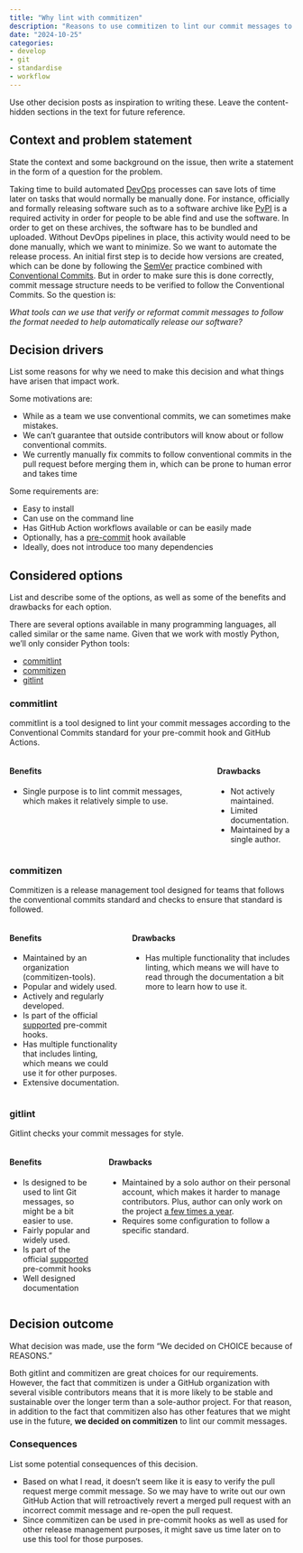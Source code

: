 ```yaml
---
title: "Why lint with commitizen"
description: "Reasons to use commitizen to lint our commit messages to follow the Conventional Commits standard."
date: "2024-10-25"
categories:
- develop
- git
- standardise
- workflow
---
```


::: content-hidden
Use other decision posts as inspiration to writing these. Leave the
content-hidden sections in the text for future reference.
:::

## Context and problem statement

::: content-hidden
State the context and some background on the issue, then write a
statement in the form of a question for the problem.
:::

Taking time to build automated
[DevOps](https://en.wikipedia.org/wiki/DevOps) processes can save lots
of time later on tasks that would normally be manually done. For instance,
officially and formally releasing software such as to a software archive
like [PyPI](https://pypi.org/) is a required activity in order for
people to be able find and use the software. In order to get on these
archives, the software has to be bundled and uploaded. Without DevOps
pipelines in place, this activity would need to be done manually, which
we want to minimize. So we want to automate the release process. An
initial first step is to decide how versions are created, which can be
done by following the [SemVer](/why-semver/index.qmd) practice combined
with [Conventional Commits](/why-conventional-commits/index.qmd). But in
order to make sure this is done correctly, commit message structure
needs to be verified to follow the Conventional Commits. So the question
is:

*What tools can we use that verify or reformat commit messages to follow
the format needed to help automatically release our software?*

## Decision drivers

::: content-hidden
List some reasons for why we need to make this decision and what things
have arisen that impact work.
:::

Some motivations are:

-   While as a team we use conventional commits, we can sometimes make
    mistakes.
-   We can't guarantee that outside contributors will know about or
    follow conventional commits.
-   We currently manually fix commits to follow conventional commits in
    the pull request before merging them in, which can be prone to human
    error and takes time

Some requirements are:

-   Easy to install
-   Can use on the command line
-   Has GitHub Action workflows available or can be easily made
-   Optionally, has a [pre-commit](https://pre-commit.com) hook
    available
-   Ideally, does not introduce too many dependencies

## Considered options

::: content-hidden
List and describe some of the options, as well as some of the benefits
and drawbacks for each option.
:::

There are several options available in many programming languages, all
called similar or the same name. Given that we work with mostly Python,
we'll only consider Python tools:

-   [commitlint](https://github.com/opensource-nepal/commitlint)
-   [commitizen](https://github.com/commitizen-tools/commitizen)
-   [gitlint](https://github.com/jorisroovers/gitlint)

### commitlint

commitlint is a tool designed to lint your commit messages according to the
Conventional Commits standard for your pre-commit hook and GitHub Actions.

::::: columns
::: column
#### Benefits

-   Single purpose is to lint commit messages, which makes it relatively
    simple to use.
:::

::: column
#### Drawbacks

-   Not actively maintained.
-   Limited documentation.
-   Maintained by a single author.
:::
:::::

### commitizen

Commitizen is a release management tool designed for teams that follows the
conventional commits standard and checks to ensure that standard is followed.

::::: columns
::: column
#### Benefits

-   Maintained by an organization (commitizen-tools).
-   Popular and widely used.
-   Actively and regularly developed.
-   Is part of the official
    [supported](https://pre-commit.com/hooks.html) pre-commit hooks.
-   Has multiple functionality that includes linting, which means we
    could use it for other purposes.
-   Extensive documentation.
:::

::: column
#### Drawbacks

-   Has multiple functionality that includes linting, which means we
    will have to read through the documentation a bit more to learn how
    to use it.
:::
:::::

### gitlint

Gitlint checks your commit messages for style.

::::: columns
::: column
#### Benefits

-   Is designed to be used to lint Git messages, so might be a bit
    easier to use.
-   Fairly popular and widely used.
-   Is part of the official
    [supported](https://pre-commit.com/hooks.html) pre-commit hooks
-   Well designed documentation
:::

::: column
#### Drawbacks

-   Maintained by a solo author on their personal account, which makes
    it harder to manage contributors. Plus, author can only work on the
    project [a few times a
    year](https://github.com/jorisroovers/gitlint/issues/134).
-   Requires some configuration to follow a specific standard.
:::
:::::

## Decision outcome

::: content-hidden
What decision was made, use the form "We decided on CHOICE because of
REASONS."
:::

Both gitlint and commitizen are great choices for our requirements.
However, the fact that commitizen is under a GitHub organization with
several visible contributors means that it is more likely to be stable
and sustainable over the longer term than a sole-author project. For
that reason, in addition to the fact that commitizen also has other
features that we might use in the future, **we decided on commitizen**
to lint our commit messages.

### Consequences

::: content-hidden
List some potential consequences of this decision.
:::

-   Based on what I read, it doesn't seem like it is easy to verify the
    pull request merge commit message. So we may have to write out our
    own GitHub Action that will retroactively revert a merged pull
    request with an incorrect commit message and re-open the pull
    request.
-   Since commitizen can be used in pre-commit hooks as well as used for
    other release management purposes, it might save us time later on
    to use this tool for those purposes.
